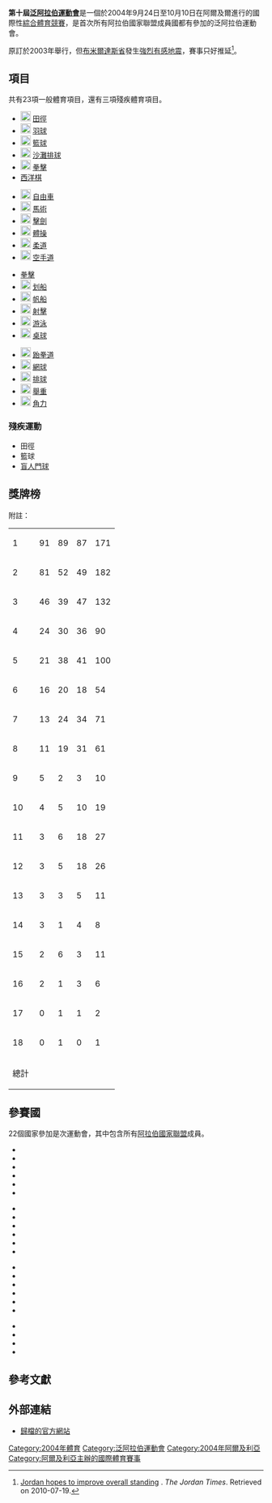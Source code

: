 {{Asiad infobox |2004|Pan Arab Games
|Logo                   =
|Size                   = 180
|Name                   = 第十屆泛阿拉伯運動會
|Optional caption       = 官方圖案
|Host city              = [[阿爾及利亞|阿爾及利亞]]－[[阿爾及爾|阿爾及爾]]
|Nations participating  = 22
|Athletes participating = 3240人
|official website       = [https://web.archive.org/web/20060108181854/http://www.cojsa.dz/ Archived website] {{ar icon}}
|Events                 = 26項
|Opening ceremony       = 2004年9月24日
|Closing ceremony       = 2004年10月10日
|Stadium                = [[1962年7月5日體育場|1962年7月5日體育場]]
}}

'''第十屆[[泛阿拉伯運動會|泛阿拉伯運動會]]'''是一個於2004年9月24日至10月10日在阿爾及爾進行的國際性[[綜合運動會|綜合體育競賽]]，是首次所有阿拉伯國家聯盟成員國都有參加的泛阿拉伯運動會。

原訂於2003年舉行，但[[布米爾達斯省|布米爾達斯省]]發生[[2003年布米爾達斯省地震|強烈有感地震]]，賽事只好推延<ref>[http://www.jordantimes.com/index.php?news=3527&searchFor=Iran Jordan hopes to improve overall standing] {{Wayback|url=http://www.jordantimes.com/index.php?news=3527&searchFor=Iran |date=20110617012817 }}. ''The Jordan Times''. Retrieved on 2010-07-19.</ref>。

{{TOCleft}}
{{clr}}

== 項目 ==
共有23項一般體育項目，還有三項殘疾體育項目。
{{col-begin}}
{{col-4}}
*[[File:Athletics_pictogram.svg|20px]] [[2004年泛阿拉伯運動會田徑比賽|田徑]]
*[[File:Badminton_pictogram.svg|20px]] [[2004年泛阿拉伯運動會羽球比賽|羽球]]
*[[File:Basketball_pictogram.svg|20px]] [[2004年泛阿拉伯運動會籃球比賽|籃球]]
*[[File:Volleyball_(indoor)_pictogram.svg|20px]] [[2004年泛阿拉伯運動會沙灘排球比賽|沙灘排球]]
*[[File:Boxing_pictogram.svg|20px]] [[2004年泛阿拉伯運動會拳擊比賽|拳擊]]
*[[2004年泛阿拉伯運動會西洋棋比賽|西洋棋]]
{{col-4}}
*[[File:Cycling_pictogram.svg|20px]] [[2004年泛阿拉伯運動會自由車比賽|自由車]]
*[[File:Equestrian_Vaulting_pictogram.svg|20px]] [[2004年泛阿拉伯運動會馬術比賽|馬術]]
*[[File:Fencing_pictogram.svg|20px]] [[2004年泛阿拉伯運動會擊劍比賽|擊劍]]
*[[File:Gymnastics_(artistic)_pictogram.svg|20px]] [[泛阿拉伯運動會體操比賽|體操]]
*[[File:Judo_pictogram.svg|20px]] [[2004年泛阿拉伯運動會柔道比賽|柔道]]
*[[File:Karate_pictogram.svg|20px]] [[2004年泛阿拉伯運動會空手道比賽|空手道]]
{{col-4}}
*[[2004年泛阿拉伯運動會拳擊比賽|拳擊]]
*[[File:Rowing_pictogram.svg|20px]] [[2004年泛阿拉伯運動會划船比賽|划船]]
*[[File:Sailing_pictogram.svg|20px]] [[2004年泛阿拉伯運動會帆船比賽|帆船]]
*[[File:Shooting_pictogram.svg|20px]] [[2004年泛阿拉伯運動會射擊比賽|射擊]]
*[[File:Swimming_pictogram.svg|20px]] [[2004年泛阿拉伯運動會游泳比賽|游泳]]
*[[File:Table_tennis_pictogram.svg|20px]] [[2004年泛阿拉伯運動會桌球比賽|桌球]]
{{col-4}}
*[[File:Taekwondo_pictogram.svg|20px]] [[2004年泛阿拉伯運動會跆拳道比賽|跆拳道]]
*[[File:Tennis_pictogram.svg|20px]] [[2004年泛阿拉伯運動會網球比賽|網球]]
*[[File:Volleyball_(indoor)_pictogram.svg|20px]] [[2004年泛阿拉伯運動會排球比賽|排球]]
*[[File:Weightlifting_pictogram.svg|20px]] [[2004年泛阿拉伯運動會舉重比賽|舉重]]
*[[File:Wrestling_pictogram.svg|20px]]  [[2004年泛阿拉伯運動會角力比賽|角力]]
{{col-end}}

===殘疾運動===
* 田徑
* 籃球
* [[盲人門球|盲人門球]]

== 獎牌榜 ==
;附註：
{{legend|#ccccff|為地主隊|border=solid 1px #AAAAAA}}
{| {{RankedMedalTable|class=wikitable sortable}}
|-style="background-color:#ccccff"
| 1 ||align=left| {{ALG}}|| 91 || 89 || 87|| 171
|- 
| 2 ||align=left| {{EGY}} || 81 || 52  || 49 || 182
|-
| 3 ||align=left| {{TUN}} || 46 || 39 || 47 || 132 
|-
| 4 ||align=left| {{SYR}} || 24 || 30 || 36 || 90
|- 
| 5 ||align=left| {{MAR}} || 21 || 38 || 41 || 100 
|-
| 6 ||align=left| {{SAU}}  || 16 || 20 || 18 || 54
|-
| 7 ||align=left| {{flag|Iraq|2004}} || 13 || 24 || 34 || 71
|-
| 8 ||align=left| {{JOR}} || 11 || 19 || 31 || 61
|-
| 9 ||align=left| {{flag|Libya|1977}} || 5 || 2 || 3 || 10
|-
| 10 ||align=left| {{UAE}}  || 4 || 5 || 10 || 19
|-
| 11 ||align=left| {{KUW}} || 3 || 6 || 18 || 27
|-
| 12 ||align=left| {{QAT}} || 3 || 5 || 18 || 26
|-
| 13 ||align=left| {{LBN}} || 3 || 3 || 5 || 11
|-
| 14 ||align=left| {{YEM}} || 3 || 1 || 4 || 8
|-
| 15 ||align=left| {{SUD}} || 2 || 6 || 3 || 11
|-
| 16 ||align=left| {{BHR}} || 2 || 1 || 3 || 6
|-
| 17 ||align=left| {{PLE}} || 0 || 1 || 1 || 2
|-
| 18 ||align=left| {{OMN}} || 0 || 1 || 0 || 1
|-class="sortbottom"
!colspan=2|總計 ||  ||  ||  || 
|}

== 參賽國 ==
22個國家參加是次運動會，其中包含所有[[阿拉伯國家聯盟|阿拉伯國家聯盟]]成員。
{{col-begin}}
{{col-4}}
*{{ALG}}
*{{BHR}}
*{{COM}}
*{{DJI}}
*{{EGY}}
*{{flag|Iraq|2004}}
{{col-4}}
*{{JOR}}
*{{KUW}}
*{{LIB}}
*{{flag|Libya|1977}}
*{{MTN}}
*{{MAR}}
{{col-4}}
*{{OMN}}
*{{PLE}}
*{{QAT}}
*{{KSA}}
*{{SOM}}
*{{SUD}}
{{col-4}}
*{{SYR}}
*{{TUN}}
*{{UAE}}
*{{YEM}}
{{col-end}}

== 參考文獻 ==
{{reflist}}

== 外部連結 ==
*  {{ar icon}}[https://web.archive.org/web/20060108181854/http://www.cojsa.dz/ 歸檔的官方網站]

{{泛阿拉伯運動會}}

[[Category:2004年體育|Category:2004年體育]]
[[Category:泛阿拉伯運動會|Category:泛阿拉伯運動會]]
[[Category:2004年阿爾及利亞|Category:2004年阿爾及利亞]]
[[Category:阿爾及利亞主辦的國際體育賽事|Category:阿爾及利亞主辦的國際體育賽事]]